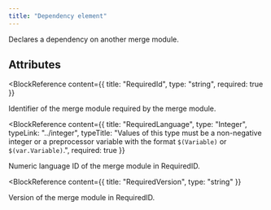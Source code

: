 ```yaml
---
title: "Dependency element"
---
```



Declares a dependency on another merge module.


## Attributes

<BlockWrapper>

  <BlockReference
    content={{
      title: "RequiredId",
      type: "string",
      required: true
    }}
  >
  Identifier of the merge module required by the merge module.
  </BlockReference>

  <BlockReference
    content={{
      title: "RequiredLanguage",
      type: "Integer",
      typeLink: "../integer",
      typeTitle: "Values of this type must be a non-negative integer or a preprocessor variable with the format `$(Variable)` or `$(var.Variable)`.",
      required: true
    }}
  >
  Numeric language ID of the merge module in RequiredID.
  </BlockReference>

  <BlockReference
    content={{
      title: "RequiredVersion",
      type: "string"
    }}
  >
  Version of the merge module in RequiredID.
  </BlockReference>

</BlockWrapper>
